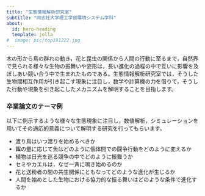 ```yaml
---
title: "生態情報解析研究室"
subtitle: "同志社大学理工学部環境システム学科" 
about:
  id: hero-heading
  template: jolla
#  image: pic/top191222.jpg
---
```


:::{#hero-heading}
木の形から鳥の群れの動き，花と昆虫の関係から人間の行動に至るまで，自然界で見られる様々な生物の振舞いや姿形は，長い進化の過程の中で互いに影響を及ぼしあい競い合う中で生まれたものである。生態情報解析研究室では，そうした生物間相互作用が引き起こす現象に注目し，数学や計算機の力を借りて，そうした行動や現象を引き起こしたメカニズムを解明することを目指します。
:::

### 卒業論文のテーマ例
以下に例示するような様々な生態現象に注目し，数値解析，シミュレーションを用いてその適応的意義について解明する研究を行ってもらいます。

+ 渡り鳥はいつ渡りを始めるべきか
+ 餌の量に応じて魚はどのように個体間での闘争行動をどのように変えるか
+ 植物は日光を巡る競争の中でどのように振舞うか
+ セミやカエルは，なぜ一斉に鳴き始めるのか
+ 花と送粉者の間の共生関係にともなってどのような進化が生じるか
+ 人間を始めとした生物における協力的な振る舞いはどのような条件で進化するか

